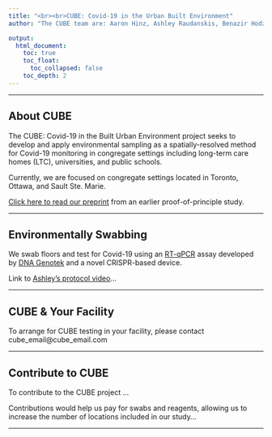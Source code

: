 ```yaml
---
title: "<br><br>CUBE: Covid-19 in the Urban Built Environment"
author: "The CUBE team are: Aaron Hinz, Ashley Raudanskis, Benazir Hodzic-Santor, Evgeni Douakine, Jason Moggridge, Tamara Van Bakel, Nisha Thampi, Rees Kassen, Veronica Zanichelli, Allison McGreer, Alex Wong, Michael Fralick, Caroline Nott, Derek McFadden"

output: 
  html_document:
    toc: true
    toc_float:
      toc_collapsed: false
    toc_depth: 2
---
```

---


## About CUBE

The CUBE: Covid-19 in the Built Urban Environment project seeks to develop and apply environmental sampling as a spatially-resolved method for Covid-19 monitoring in congregate settings including long-term care homes (LTC), universities, and public schools.

Currently, we are focused on congregate settings located in Toronto, Ottawa, and Sault Ste. Marie.

[Click here to read our preprint](https://www.medrxiv.org/content/10.1101/2021.04.09.21255159v2) from an earlier proof-of-principle study.

----

## Environmentally Swabbing

We swab floors and test for Covid-19 using an [RT-qPCR](https://en.wikipedia.org/wiki/Reverse_transcription_polymerase_chain_reaction) assay developed by [DNA Genotek](https://www.dnagenotek.com/) and a novel CRISPR-based device.

Link to [Ashley's protocol video](https://www.youtube.com/watch?v=dQw4w9WgXcQ)...


----

## CUBE & Your Facility

To arrange for CUBE testing in your facility, please contact cube_email@cube_email.com

----

## Contribute to CUBE

To contribute to the CUBE project ...

Contributions would help us pay for swabs and reagents, allowing us to increase the number of locations included in our study...

----